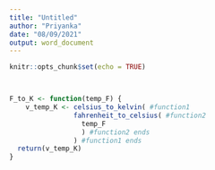 ---
title: "Untitled"
author: "Priyanka"
date: "08/09/2021"
output: word_document
---

```{r setup, include=FALSE}
knitr::opts_chunk$set(echo = TRUE)



F_to_K <- function(temp_F) {
    v_temp_K <- celsius_to_kelvin( #function1
                fahrenheit_to_celsius( #function2
                  temp_F
                  ) #function2 ends
                ) #function1 ends
  return(v_temp_K)
}
```

